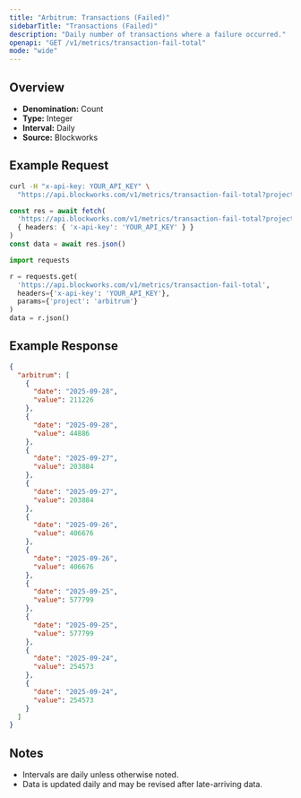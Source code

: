```yaml
---
title: "Arbitrum: Transactions (Failed)"
sidebarTitle: "Transactions (Failed)"
description: "Daily number of transactions where a failure occurred."
openapi: "GET /v1/metrics/transaction-fail-total"
mode: "wide"
---
```


## Overview

- **Denomination:** Count
- **Type:** Integer
- **Interval:** Daily
- **Source:** Blockworks

## Example Request

<CodeGroup>

```bash cURL
curl -H "x-api-key: YOUR_API_KEY" \
  "https://api.blockworks.com/v1/metrics/transaction-fail-total?project=arbitrum"
```

```typescript TypeScript
const res = await fetch(
  'https://api.blockworks.com/v1/metrics/transaction-fail-total?project=arbitrum',
  { headers: { 'x-api-key': 'YOUR_API_KEY' } }
)
const data = await res.json()
```

```python Python
import requests

r = requests.get(
  'https://api.blockworks.com/v1/metrics/transaction-fail-total',
  headers={'x-api-key': 'YOUR_API_KEY'},
  params={'project': 'arbitrum'}
)
data = r.json()
```

</CodeGroup>

## Example Response

```json
{
  "arbitrum": [
    {
      "date": "2025-09-28",
      "value": 211226
    },
    {
      "date": "2025-09-28",
      "value": 44886
    },
    {
      "date": "2025-09-27",
      "value": 203884
    },
    {
      "date": "2025-09-27",
      "value": 203884
    },
    {
      "date": "2025-09-26",
      "value": 406676
    },
    {
      "date": "2025-09-26",
      "value": 406676
    },
    {
      "date": "2025-09-25",
      "value": 577799
    },
    {
      "date": "2025-09-25",
      "value": 577799
    },
    {
      "date": "2025-09-24",
      "value": 254573
    },
    {
      "date": "2025-09-24",
      "value": 254573
    }
  ]
}
```

## Notes
- Intervals are daily unless otherwise noted.
- Data is updated daily and may be revised after late-arriving data.